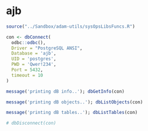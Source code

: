 # ajb

```{r settings}

source("../Sandbox/adam-utils/sysOpsLibsFuncs.R")

```



```{r db}

con <- dbConnect(
  odbc::odbc(),
  Driver = "PostgreSQL ANSI",
  Database = 'ajb',
  UID = 'postgres',
  PWD = 'Qwer!234',
  Port = 5432,
  timeout = 10
)

message('printing dB info..'); dbGetInfo(con)

message('printing dB objects..'); dbListObjects(con)

message('printing dB tables..'); dbListTables(con)

# dbDisconnect(con)

```



```{r}








```



```{r}








```



```{r}








```



```{r}








```



```{r}








```

